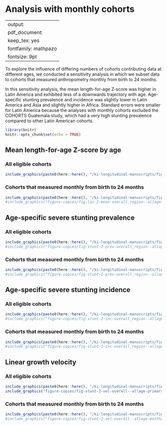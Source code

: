 # Analysis with monthly cohorts {#monthly}

---
output:
  pdf_document:
    keep_tex: yes
fontfamily: mathpazo
fontsize: 9pt
---

\raggedright

To explore the influence of differing numbers of cohorts contributing data at different ages, we conducted a sensitivity analysis in which we subset data to cohorts that measured anthropometry monthly from birth to 24 months.

In this sensitivity analysis, the mean length-for-age Z-score was higher in Latin America and exhibited less of a downwards trajectory with age. Age-specific stunting prevalence and incidence was slightly lower in Latin America and Asia and slightly higher in Africa. Standard errors were smaller for Latin America because the analyses with monthly cohorts excluded the COHORTS Guatemala study, which had a very high stunting prevalence compared to other Latin American cohorts. 

```r
library(knitr)
knitr::opts_chunk$set(echo = TRUE)
```

<!-- ##################################################################################### -->
## Mean length-for-age Z-score by age

### All eligible cohorts
```r
include_graphics(paste0(here::here(), "/ki-longitudinal-manuscripts/figures/stunting/fig-laz-2-mean-overall_region--allage-primary.png"))
```

### Cohorts that measured monthly from birth to 24 months

```r
include_graphics(paste0(here::here(), "/ki-longitudinal-manuscripts/figures/stunting/fig-laz-2-mean-overall_region--allage-month24.png"))
#include_graphics("figure-copies/fig-laz-2-mean-overall_region--allage-month24.png")
```

<!-- ##################################################################################### -->
## Age-specific severe stunting prevalence

### All eligible cohorts

```r
include_graphics(paste0(here::here(), "/ki-longitudinal-manuscripts/figures/stunting/fig-stunt-2-prev-overall_region--allage-primary.png"))
#include_graphics("figure-copies/fig-stunt-2-prev-overall_region--allage-primary.png")
```

### Cohorts that measured monthly from birth to 24 months

```r
include_graphics(paste0(here::here(), "/ki-longitudinal-manuscripts/figures/stunting/fig-stunt-2-prev-overall_region--allage-month24.png"))
#include_graphics("figure-copies/fig-stunt-2-prev-overall_region--allage-month24.png")
```

<!-- ##################################################################################### -->
## Age-specific severe stunting incidence

### All eligible cohorts

```r
include_graphics(paste0(here::here(), "/ki-longitudinal-manuscripts/figures/stunting/fig-stunt-2-inc-overall_region--allage-primary.png"))
#include_graphics("figure-copies/fig-stunt-2-inc-overall_region--allage-primary.png")
```

### Cohorts that measured monthly from birth to 24 months

```r
include_graphics(paste0(here::here(), "/ki-longitudinal-manuscripts/figures/stunting/fig-stunt-2-inc-overall_region--allage-month24.png"))
#include_graphics("figure-copies/fig-stunt-2-inc-overall_region--allage-month24.png")
```

<!-- ##################################################################################### -->
## Linear growth velocity

### All eligible cohorts

```r
include_graphics(paste0(here::here(), "/ki-longitudinal-manuscripts/figures/stunting/fig-stunt-2-vel-overall--allage-primary.png")) 
include_graphics("figure-copies/fig-stunt-2-vel-overall--allage-primary.png")
```

### Cohorts that measured monthly from birth to 24 months

```r
include_graphics(paste0(here::here(), "/ki-longitudinal-manuscripts/figures/stunting/fig-stunt-2-vel-overall--allage-month24.png"))
#include_graphics("figure-copies/fig-stunt-2-vel-overall--allage-month24.png")
```

